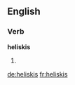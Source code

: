 ==English==

===Verb===
'''heliskis'''

# {{third-person singular of|heliski}}

[[de:heliskis]]
[[fr:heliskis]]
